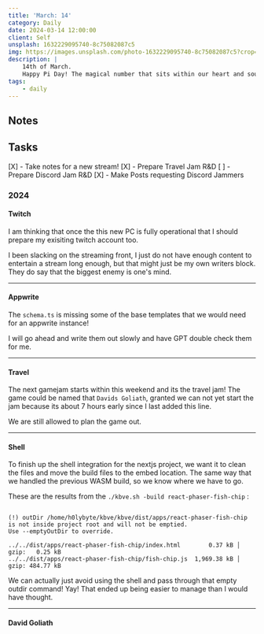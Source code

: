 ```yaml
---
title: 'March: 14'
category: Daily
date: 2024-03-14 12:00:00
client: Self
unsplash: 1632229095740-8c75082087c5
img: https://images.unsplash.com/photo-1632229095740-8c75082087c5?crop=entropy&cs=srgb&fm=jpg&ixid=MnwzNjM5Nzd8MHwxfHJhbmRvbXx8fHx8fHx8fDE2ODE3NDg2ODY&ixlib=rb-4.0.3&q=85
description: |
    14th of March.
    Happy Pi Day! The magical number that sits within our heart and soul.
tags:
    - daily
---
```




<MDXJS>

## Notes

</MDXJS>

<MDXJS>

## Tasks

[X] - Take notes for a new stream!
[X] - Prepare Travel Jam R&D
[ ] - Prepare Discord Jam R&D
[X] - Make Posts requesting Discord Jammers

</MDXJS>

<MDXJS>

### 2024

<MDXJS>

#### Twitch

I am thinking that once the this new PC is fully operational that I should prepare my exisiting twitch account too.

I been slacking on the streaming front, I just do not have enough content to entertain a stream long enough, but that might just be my own writers block.
They do say that the biggest enemy is one's mind.

</MDXJS>

---

<MDXJS>

#### Appwrite

The `schema.ts` is missing some of the base templates that we would need for an appwrite instance!

I will go ahead and write them out slowly and have GPT double check them for me.

</MDXJS>

---

<MDXJS>

#### Travel

The next gamejam starts within this weekend and its the travel jam!
The game could be named that `Davids Goliath`, granted we can not yet start the jam because its about 7 hours early since I last added this line.

We are still allowed to plan the game out.

</MDXJS>

---

<MDXJS>

#### Shell

To finish up the shell integration for the nextjs project, we want it to clean the files and move the build files to the embed location.
The same way that we handled the previous WASM build, so we know where we have to go.

These are the results from the `./kbve.sh -build react-phaser-fish-chip` : 

```

(!) outDir /home/h0lybyte/kbve/kbve/dist/apps/react-phaser-fish-chip is not inside project root and will not be emptied.
Use --emptyOutDir to override.

../../dist/apps/react-phaser-fish-chip/index.html        0.37 kB │ gzip:   0.25 kB
../../dist/apps/react-phaser-fish-chip/fish-chip.js  1,969.38 kB │ gzip: 484.77 kB

```

We can actually just avoid using the shell and pass through that empty outdir command! Yay!
That ended up being easier to manage than I would have thought.

</MDXJS>

---

<MDXJS>

#### David Goliath 



</MDXJS>

</MDXJS>